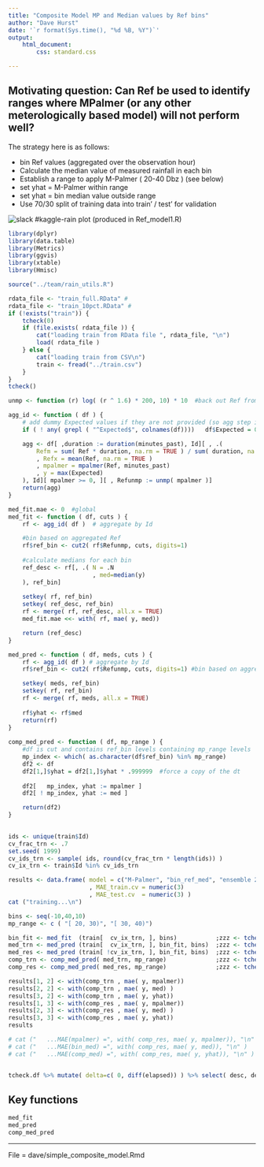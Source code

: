 ```yaml
---
title: "Composite Model MP and Median values by Ref bins"
author: "Dave Hurst"
date: '`r format(Sys.time(), "%d %B, %Y")`'
output: 
    html_document:
        css: standard.css

---
```


## Motivating question: Can Ref be used to identify ranges where MPalmer (or any other meterologically based model) will not perform well?

The strategy here is as follows:

* bin Ref values (aggregated over the observation hour)
* Calculate the median value of measured rainfall in each bin
* Establish a range to apply M-Palmer ( 20-40 Dbz ) (see below)
* set yhat = M-Palmer within range
* set yhat = bin median value outside range
* Use 70/30 split of training data into train' / test' for validation

![slack #kaggle-rain plot](simple_composite_model_fig1.PNG)
(produced in Ref_model1.R)

```r

library(dplyr)
library(data.table)
library(Metrics)
library(ggvis)
library(xtable)
library(Hmisc)

source("../team/rain_utils.R")

rdata_file <- "train_full.RData" # 
rdata_file <- "train_10pct.RData" # 
if (!exists("train")) {
    tcheck(0)
    if (file.exists( rdata_file )) {
        cat("loading train from RData file ", rdata_file, "\n")
        load( rdata_file )
    } else {
        cat("loading train from CSV\n")
        train <- fread("../train.csv")
    }
}
tcheck()

unmp <- function (r) log( (r ^ 1.6) * 200, 10) * 10  #back out Ref from M-P prediction

agg_id <- function ( df ) {
    # add dummy Expected values if they are not provided (so agg step is generalized)
    if ( ! any( grepl ( "^Expected$", colnames(df))))   df$Expected = 0 

    agg <- df[ ,duration := duration(minutes_past), Id][ , .(
        Refm = sum( Ref * duration, na.rm = TRUE ) / sum( duration, na.rm = TRUE )
        , Refx = mean(Ref, na.rm = TRUE )
        , mpalmer = mpalmer(Ref, minutes_past)
        , y = max(Expected)
    ), Id][ mpalmer >= 0, ][ , Refunmp := unmp( mpalmer )]
    return(agg)
}

med_fit.mae <- 0  #global
med_fit <- function ( df, cuts ) {
    rf <- agg_id( df )  # aggregate by Id

    #bin based on aggregated Ref
    rf$ref_bin <- cut2( rf$Refunmp, cuts, digits=1)
    
    #calculate medians for each bin
    ref_desc <- rf[, .( N = .N
                        , med=median(y)
    ), ref_bin]
    
    setkey( rf, ref_bin)
    setkey( ref_desc, ref_bin)
    rf <- merge( rf, ref_desc, all.x = TRUE)
    med_fit.mae <<- with( rf, mae( y, med))

    return (ref_desc)
}

med_pred <- function ( df, meds, cuts ) {
    rf <- agg_id( df ) # aggregate by Id
    rf$ref_bin <- cut2( rf$Refunmp, cuts, digits=1) #bin based on aggregated Ref

    setkey( meds, ref_bin)
    setkey( rf, ref_bin)
    rf <- merge( rf, meds, all.x = TRUE)
    
    rf$yhat <- rf$med
    return(rf)
}
    
comp_med_pred <- function ( df, mp_range ) {
    #df is cut and contains ref_bin levels containing mp_range levels
    mp_index <- which( as.character(df$ref_bin) %in% mp_range)
    df2 <- df
    df2[1,]$yhat = df2[1,]$yhat * .999999  #force a copy of the dt
    
    df2[   mp_index, yhat := mpalmer ]
    df2[ ! mp_index, yhat := med ]

    return(df2)
}
    
```

```r

ids <- unique(train$Id)
cv_frac_trn <- .7
set.seed( 1999)
cv_ids_trn <- sample( ids, round(cv_frac_trn * length(ids)) )
cv_ix_trn <- train$Id %in% cv_ids_trn

results <- data.frame( model = c("M-Palmer", "bin_ref_med", "ensemble 20<Ref<40")
                       , MAE_train.cv = numeric(3)
                       , MAE_test.cv  = numeric(3) )
cat ("training...\n")

bins <- seq(-10,40,10)
mp_range <- c ( "[ 20, 30)", "[ 30, 40)")

bin_fit <- med_fit  (train[  cv_ix_trn, ], bins)           ;zzz <- tcheck( desc="fit binned medians")
med_trn <- med_pred (train[  cv_ix_trn, ], bin_fit, bins)  ;zzz <- tcheck( desc="predict binned medians - cv_train")
med_res <- med_pred (train[ !cv_ix_trn, ], bin_fit, bins)  ;zzz <- tcheck( desc="predict binned medians - cv_test")
comp_trn <- comp_med_pred( med_trn, mp_range)              ;zzz <- tcheck( desc="ensemble cv_train")
comp_res <- comp_med_pred( med_res, mp_range)              ;zzz <- tcheck( desc="ensemble cv_test")

results[1, 2] <- with(comp_trn , mae( y, mpalmer))
results[2, 2] <- with(comp_trn , mae( y, med) )
results[3, 2] <- with(comp_trn , mae( y, yhat))
results[1, 3] <- with(comp_res , mae( y, mpalmer))
results[2, 3] <- with(comp_res , mae( y, med) )
results[3, 3] <- with(comp_res , mae( y, yhat))
results

# cat ("   ...MAE(mpalmer) =", with( comp_res, mae( y, mpalmer)), "\n" )
# cat ("   ...MAE(bin_med) =", with( comp_res, mae( y, med)), "\n" )  
# cat ("   ...MAE(comp_med) =", with( comp_res, mae( y, yhat)), "\n" )


tcheck.df %>% mutate( delta=c( 0, diff(elapsed)) ) %>% select( desc, delta)

```

## Key functions

```r
med_fit
med_pred
comp_med_pred

```

--------

File = dave/simple_composite_model.Rmd


    

